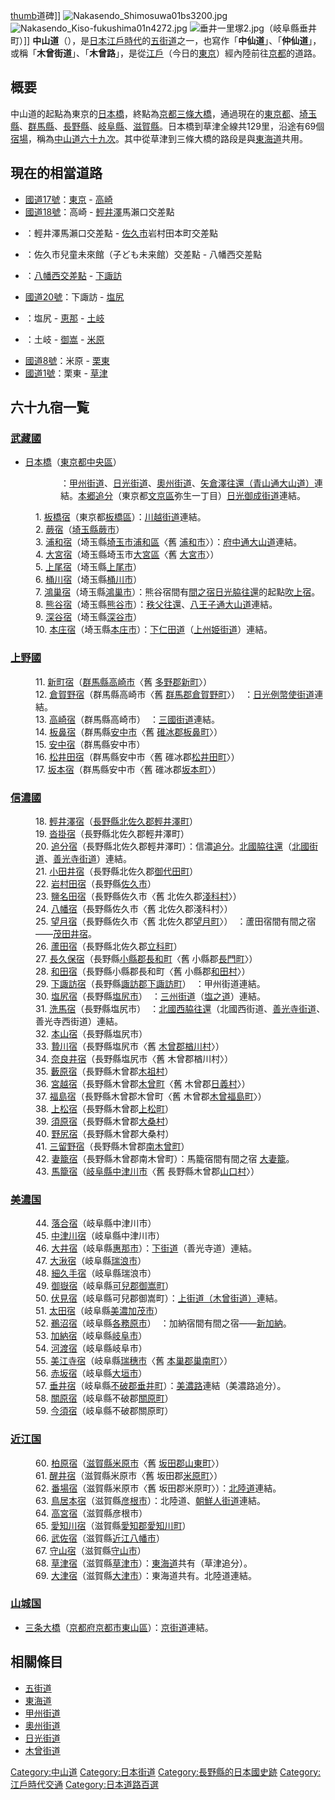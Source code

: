 {{Otheruses|花東公路|subject=[[日本|日本]][[江戶時代|江戶時代]]中仙道|other=[[台灣日治時代|台灣日治時代]]中仙道}}
{{unreferenced|time=2014-07-29T10:04:26+00:00}}
[[檔案:Magome-Juku_Milestone.jpg|thumb]]道碑]]
[[File:Nakasendo_Shimosuwa01bs3200.jpg|thumb]]
[[File:Nakasendo_Kiso-fukushima01n4272.jpg|thumb]]
[[File:垂井一里塚2.jpg|thumb]]（岐阜縣垂井町）]]
'''中山道'''（{{jpn|j=中山道|hg=なかせんどう|rm=Nakasendō|f=y}}），是[[日本|日本]][[江戶時代|江戶時代]]的[[五街道|五街道]]之一，也寫作「'''中仙道'''」、「'''仲仙道'''」，或稱「'''木曾街道'''」、「'''木曾路'''」，是從[[江戶|江戶]]（今日的[[東京|東京]]）經內陸前往[[京都|京都]]的道路。

== 概要 ==
中山道的起點為東京的[[日本橋_(東京都)|日本橋]]，終點為[[京都|京都]][[三條大橋|三條大橋]]，通過現在的[[東京都|東京都]]、[[埼玉縣|埼玉縣]]、[[群馬縣|群馬縣]]、[[長野縣|長野縣]]、[[岐阜縣|岐阜縣]]、[[滋賀縣|滋賀縣]]。日本橋到草津全線共129里，沿途有69個[[宿場|宿場]]，稱為[[中山道六十九次|中山道六十九次]]。其中從草津到三條大橋的路段是與[[東海道|東海道]]共用。

== 現在的相當道路 ==
*[[國道17號|國道17號]]：[[東京特別區|東京]] - [[高崎市|高崎]]
*[[國道18號|國道18號]]：高崎 - [[輕井澤町|輕井澤]]馬瀨口交差點
*{{link-ja|長野縣道9號佐久輕井澤線|長野県道9号佐久軽井沢線|長野縣道9號線}}：輕井澤馬瀨口交差點 - [[佐久市|佐久市]]岩村田本町交差點
*{{link-ja|長野縣道44號下仁田淺科線|長野県道44号下仁田浅科線|長野縣道44號線}}：佐久市兒童未來館（子ども未来館）交差點 - 八幡西交差點
*{{link-ja|國道142號|国道142号}}：[[佐久市|八幡西交差點]] - [[下諏訪町|下諏訪]]
*[[國道20號_(日本)|國道20號]]：下諏訪 - [[塩尻市|塩尻]]
*{{link-ja|國道19號|国道19号}}：塩尻 - [[恵那市|恵那]] - [[土岐市|土岐]]
*{{link-ja|國道21號|国道21号}}：土岐  - [[御嵩町|御嵩]] - [[米原市|米原]]
*[[國道8號_(日本)|國道8號]]：米原 - [[栗東市|栗東]]
*[[國道1號_(日本)|國道1號]]：栗東 - [[草津市|草津]]

== 六十九宿一覧 ==
===[[武藏國|武藏國]]===
* [[日本橋_(東京都中央區)|日本橋]]（[[東京都|東京都]][[中央區_(東京都)|中央區]]）
::：[[甲州街道|甲州街道]]、[[日光街道|日光街道]]、[[奧州街道|奧州街道]]、[[大山道#矢倉澤往還（青山通大山道）|矢倉澤往還（青山通大山道）]]連結。[[本郷追分|本郷追分]]（東京都[[文京區|文京區]]弥生一丁目）[[日光御成街道|日光御成街道]]連結。
: 1. [[板橋宿|板橋宿]]（東京都[[板橋區_(日本)|板橋區]]）：[[川越街道|川越街道]]連結。
: 2. [[蕨宿|蕨宿]]（[[埼玉縣|埼玉縣]][[蕨市|蕨市]]）
: 3. [[浦和宿|浦和宿]]（埼玉縣[[埼玉市|埼玉市]][[浦和區|浦和區]]〈舊 [[浦和市|浦和市]]〉）：[[大山道#府中通大山道|府中通大山道]]連結。
: 4. [[大宮宿|大宮宿]]（埼玉縣埼玉市[[大宮區|大宮區]]〈舊 [[大宮市|大宮市]]〉）
: 5. [[上尾宿|上尾宿]]（埼玉縣[[上尾市|上尾市]]）
: 6. [[桶川宿|桶川宿]]（埼玉縣[[桶川市|桶川市]]）
: 7. [[鴻巢宿|鴻巢宿]]（埼玉縣[[鴻巢市|鴻巢市]]）：熊谷宿間有[[間之宿|間之宿]][[日光脇往還|日光脇往還]]的起點[[吹上町_(埼玉縣)|吹上宿]]。
: 8. [[熊谷宿|熊谷宿]]（埼玉縣[[熊谷市|熊谷市]]）：[[秩父往還道|秩父往還]]、[[大山道#八王子通大山道|八王子通大山道]]連結。
: 9. [[深谷宿|深谷宿]]（埼玉縣[[深谷市|深谷市]]）
: 10. [[本庄宿|本庄宿]]（埼玉縣[[本庄市|本庄市]]）：[[下仁田道|下仁田道]]（[[上野國|上州]][[姫街道|姫街道]]）連結。

=== [[上野國|上野國]] ===
: 11. [[新町宿|新町宿]]（[[群馬縣|群馬縣]][[高崎市|高崎市]]〈舊 [[多野郡|多野郡]][[新町_(群馬縣)|新町]]〉）
: 12. [[倉賀野宿|倉賀野宿]]（群馬縣高崎市〈舊 [[群馬郡|群馬郡]][[倉賀野町|倉賀野町]]〉）　：[[日光例幣使街道|日光例幣使街道]]連結。
: 13. [[高崎宿|高崎宿]]（群馬縣高崎市）　：[[三國街道|三國街道]]連結。
: 14. [[板鼻宿|板鼻宿]]（群馬縣[[安中市|安中市]]〈舊 [[碓冰郡|碓冰郡]][[板鼻町|板鼻町]]〉）
: 15. [[安中宿|安中宿]]（群馬縣安中市）
: 16. [[松井田宿|松井田宿]]（群馬縣安中市〈舊 碓冰郡[[松井田町|松井田町]]〉）
: 17. [[坂本宿|坂本宿]]（群馬縣安中市〈舊 碓冰郡[[坂本町|坂本町]]〉）

=== [[信濃國|信濃國]] ===
: 18. [[輕井澤宿|輕井澤宿]]（[[長野縣|長野縣]][[北佐久郡|北佐久郡]][[輕井澤町|輕井澤町]]）
: 19. [[沓掛宿|沓掛宿]]（長野縣北佐久郡輕井澤町）
: 20. [[追分宿|追分宿]]（長野縣北佐久郡輕井澤町）：信濃[[追分|追分]]。[[北國街道_(信越)|北國脇往還]]（[[北國街道|北國街道]]、[[善光寺街道|善光寺街道]]）連結。
: 21. [[小田井宿|小田井宿]]（長野縣北佐久郡[[御代田町|御代田町]]）
: 22. [[岩村田宿|岩村田宿]]（長野縣[[佐久市|佐久市]]）
: 23. [[鹽名田宿|鹽名田宿]]（長野縣佐久市〈舊 北佐久郡[[淺科村|淺科村]]〉）
: 24. [[八幡宿|八幡宿]]（長野縣佐久市〈舊 北佐久郡淺科村〉）
: 25. [[望月宿|望月宿]]（長野縣佐久市〈舊 北佐久郡[[望月町|望月町]]〉）　：蘆田宿間有間之宿——[[茂田井宿|茂田井宿]]。
: 26. [[蘆田宿|蘆田宿]]（長野縣北佐久郡[[立科町|立科町]]）
: 27. [[長久保宿|長久保宿]]（長野縣[[小縣郡|小縣郡]][[長和町|長和町]]〈舊 小縣郡[[長門町|長門町]]〉）
: 28. [[和田宿|和田宿]]（長野縣小縣郡長和町〈舊 小縣郡[[和田村_(長野縣小縣郡)|和田村]]〉）
: 29. [[下諏訪宿|下諏訪宿]]（長野縣[[諏訪郡|諏訪郡]][[下諏訪町|下諏訪町]]）　：甲州街道連結。
: 30. [[塩尻宿|塩尻宿]]（長野縣[[塩尻市|塩尻市]]）　：[[塩之道_(日本)#三州街道|三州街道]]（[[塩之道_(日本)|塩之道]]）連結。
: 31. [[洗馬宿|洗馬宿]]（長野縣塩尻市）　：[[北國西街道|北國西脇往還]]（北國西街道、[[善光寺街道|善光寺街道]]、善光寺西街道）連結。
: 32. [[本山宿|本山宿]]（長野縣塩尻市）
: 33. [[贄川宿|贄川宿]]（長野縣塩尻市〈舊 [[木曾郡|木曾郡]][[楢川村|楢川村]]〉）
: 34. [[奈良井宿|奈良井宿]]（長野縣塩尻市〈舊 木曾郡楢川村〉）
: 35. [[藪原宿|藪原宿]]（長野縣木曾郡[[木祖村|木祖村]]）
: 36. [[宮越宿|宮越宿]]（長野縣木曾郡[[木曾町|木曾町]]〈舊 木曾郡[[日義村|日義村]]〉）
: 37. [[福島宿|福島宿]]（長野縣木曾郡木曾町〈舊 木曾郡[[木曾福島町|木曾福島町]]〉）
: 38. [[上松宿|上松宿]]（長野縣木曾郡[[上松町|上松町]]）
: 39. [[須原宿|須原宿]]（長野縣木曾郡[[大桑村|大桑村]]）
: 40. [[野尻宿|野尻宿]]（長野縣木曾郡大桑村）
: 41. [[三留野宿|三留野宿]]（長野縣木曾郡[[南木曾町|南木曾町]]）
: 42. [[妻籠宿|妻籠宿]]（長野縣木曾郡南木曾町）：馬籠宿間有間之宿 [[妻籠宿|大妻籠]]。
: 43. [[馬籠宿|馬籠宿]]（[[岐阜縣|岐阜縣]][[中津川市|中津川市]]〈舊 長野縣木曾郡[[山口村_(長野縣)|山口村]]〉）

=== [[美濃国|美濃国]] ===
: 44. [[落合宿|落合宿]]（岐阜縣中津川市）
: 45. [[中津川宿|中津川宿]]（岐阜縣中津川市）
: 46. [[大井宿|大井宿]]（岐阜縣[[惠那市|惠那市]]）：[[下街道_(善光寺道)|下街道]]（善光寺道）連結。
: 47. [[大湫宿|大湫宿]]（岐阜縣[[瑞浪市|瑞浪市]]）
: 48. [[細久手宿|細久手宿]]（岐阜縣瑞浪市）
: 49. [[御嶽宿|御嶽宿]]（岐阜縣[[可兒郡|可兒郡]][[御嵩町|御嵩町]]）
: 50. [[伏見宿_(中山道)|伏見宿]]（岐阜縣可兒郡御嵩町）：[[上街道_(木曾街道)|上街道（木曾街道）]]連結。
: 51. [[太田宿_(中山道)|太田宿]]（岐阜縣[[美濃加茂市|美濃加茂市]]）
: 52. [[鵜沼宿|鵜沼宿]]（岐阜縣[[各務原市|各務原市]]）　：加納宿間有間之宿——[[新加納|新加納]]。
: 53. [[加納宿|加納宿]]（岐阜縣[[岐阜市|岐阜市]]）
: 54. [[河渡宿|河渡宿]]（岐阜縣岐阜市）
: 55. [[美江寺宿|美江寺宿]]（岐阜縣[[瑞穗市|瑞穗市]]〈舊 [[本巢郡|本巢郡]][[巢南町|巢南町]]〉）
: 56. [[赤坂宿_(中山道)|赤坂宿]]（岐阜縣[[大垣市|大垣市]]）
: 57. [[垂井宿|垂井宿]]（岐阜縣[[不破郡|不破郡]][[垂井町|垂井町]]）：[[美濃路|美濃路]]連結（美濃路追分）。
: 58. [[關原宿|關原宿]]（岐阜縣不破郡[[關原町|關原町]]）
: 59. [[今須宿|今須宿]]（岐阜縣不破郡關原町）

=== [[近江国|近江国]] ===
: 60. [[柏原宿|柏原宿]]（[[滋賀縣|滋賀縣]][[米原市|米原市]]〈舊 [[坂田郡|坂田郡]][[山東町|山東町]]〉）
: 61. [[醒井宿|醒井宿]]（滋賀縣米原市〈舊 坂田郡[[米原町|米原町]]〉）
: 62. [[番場宿|番場宿]]（滋賀縣米原市〈舊 坂田郡米原町〉）：[[北陸道|北陸道]]連結。
: 63. [[鳥居本宿|鳥居本宿]]（滋賀縣[[彦根市|彦根市]]）：北陸道、[[朝鮮人街道|朝鮮人街道]]連結。
: 64. [[高宮宿|高宮宿]]（滋賀縣彦根市）
: 65. [[愛知川宿|愛知川宿]]（滋賀縣[[愛知郡_(滋賀縣)|愛知郡]][[愛知川町|愛知川町]]）
: 66. [[武佐宿|武佐宿]]（滋賀縣[[近江八幡市|近江八幡市]]）
: 67. [[守山宿|守山宿]]（滋賀縣[[守山市|守山市]]）
: 68. [[草津宿|草津宿]]（滋賀縣[[草津市|草津市]]）：[[東海道|東海道]]共有（草津追分）。
: 69. [[大津宿|大津宿]]（滋賀縣[[大津市|大津市]]）：東海道共有。北陸道連結。

=== [[山城国|山城国]] ===
* [[三条大橋|三条大橋]]（[[京都府|京都府]][[京都市|京都市]][[東山區_(日本)|東山區]]）：[[京街道|京街道]]連結。

==相關條目==
{{Commonscat|Nakasendō}}
*[[五街道|五街道]]
*[[東海道|東海道]]
*[[甲州街道|甲州街道]]
*[[奧州街道|奧州街道]]
*[[日光街道|日光街道]]
*[[木曾街道|木曾街道]]

{{Authority control}}

{{DEFAULTSORT:Nakasendō}}
[[Category:中山道|Category:中山道]]
[[Category:日本街道|Category:日本街道]]
[[Category:長野縣的日本國史跡|Category:長野縣的日本國史跡]]
[[Category:江戶時代交通|Category:江戶時代交通]]
[[Category:日本道路百選|Category:日本道路百選]]